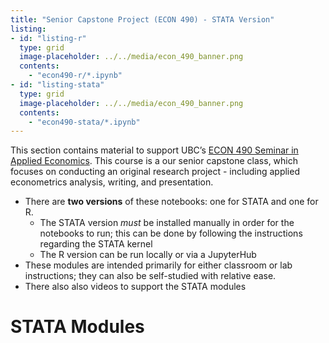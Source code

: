 ```yaml
---
title: "Senior Capstone Project (ECON 490) - STATA Version"
listing:
- id: "listing-r"
  type: grid
  image-placeholder: ../../media/econ_490_banner.png
  contents:
    - "econ490-r/*.ipynb"
- id: "listing-stata"
  type: grid
  image-placeholder: ../../media/econ_490_banner.png
  contents:
    - "econ490-stata/*.ipynb"
---
```


This section contains material to support UBC's [ECON 490 Seminar in Applied Economics](https://courses.students.ubc.ca/cs/courseschedule?pname=subjarea&tname=subj-course&dept=ECON&course=490).  This course is a our senior capstone class, which focuses on conducting an original research project - including applied econometrics analysis, writing, and presentation.

* There are **two versions** of these notebooks: one for STATA and one for R.
  - The STATA version _must_ be installed manually in order for the notebooks to run; this can be done by following the instructions regarding the STATA kernel
  - The R version can be run locally or via a JupyterHub
* These modules are intended primarily for either classroom or lab instructions; they can also be self-studied with relative ease.
* There also also videos to support the STATA modules

# STATA Modules

::: {#listing-stata}
:::